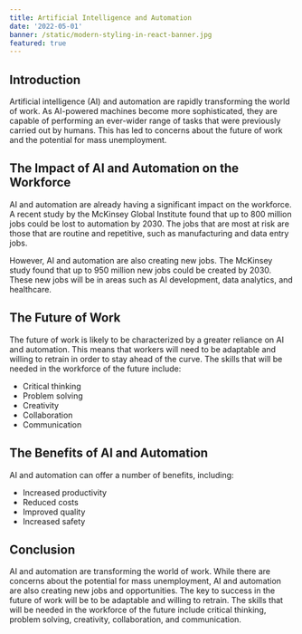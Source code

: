 ```yaml
---
title: Artificial Intelligence and Automation
date: '2022-05-01'
banner: /static/modern-styling-in-react-banner.jpg
featured: true
---
```


## Introduction

Artificial intelligence (AI) and automation are rapidly transforming the world of work. As AI-powered machines become more sophisticated, they are capable of performing an ever-wider range of tasks that were previously carried out by humans. This has led to concerns about the future of work and the potential for mass unemployment.

## The Impact of AI and Automation on the Workforce
AI and automation are already having a significant impact on the workforce. A recent study by the McKinsey Global Institute found that up to 800 million jobs could be lost to automation by 2030. The jobs that are most at risk are those that are routine and repetitive, such as manufacturing and data entry jobs.

However, AI and automation are also creating new jobs. The McKinsey study found that up to 950 million new jobs could be created by 2030. These new jobs will be in areas such as AI development, data analytics, and healthcare.

## The Future of Work

The future of work is likely to be characterized by a greater reliance on AI and automation. This means that workers will need to be adaptable and willing to retrain in order to stay ahead of the curve. The skills that will be needed in the workforce of the future include:

- Critical thinking
- Problem solving
- Creativity
- Collaboration
- Communication

## The Benefits of AI and Automation

AI and automation can offer a number of benefits, including:

- Increased productivity
- Reduced costs
- Improved quality
- Increased safety

## Conclusion

AI and automation are transforming the world of work. While there are concerns about the potential for mass unemployment, AI and automation are also creating new jobs and opportunities. The key to success in the future of work will be to be adaptable and willing to retrain. The skills that will be needed in the workforce of the future include critical thinking, problem solving, creativity, collaboration, and communication.